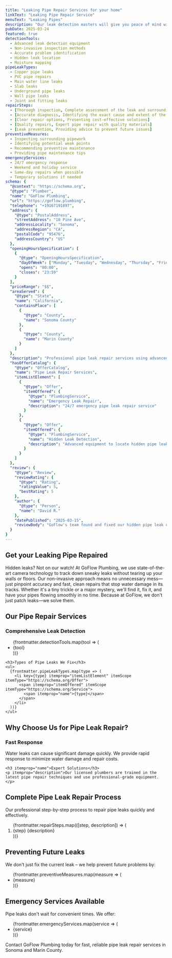 ```yaml
---
title: "Leaking Pipe Repair Services for your home"
linkText: "Leaking Pipe Repair Service"
menuText: "Leaking Pipes"
description: "Our leak detection masters will give you peace of mind with upfront pricing when repairing your leaking pipe."
pubDate: 2025-03-24
featured: true
detectionTools:
  - Advanced leak detection equipment
  - Non-invasive inspection methods
  - Accurate problem identification
  - Hidden leak location
  - Moisture mapping
pipeLeakTypes:
  - Copper pipe leaks
  - PVC pipe repairs
  - Main water line leaks
  - Slab leaks
  - Underground pipe leaks
  - Wall pipe leaks
  - Joint and fitting leaks
repairSteps:
  - [Thorough inspection, Complete assessment of the leak and surrounding area]
  - [Accurate diagnosis, Identifying the exact cause and extent of the leak]
  - [Clear repair options, Presenting cost-effective solutions]
  - [Quality repairs, Expert pipe repair with quality materials]
  - [Leak prevention, Providing advice to prevent future issues]
preventiveMeasures:
  - Inspecting surrounding pipework
  - Identifying potential weak points
  - Recommending preventive maintenance
  - Providing pipe maintenance tips
emergencyServices:
  - 24/7 emergency response
  - Weekend and holiday service
  - Same-day repairs when possible
  - Temporary solutions if needed
schema: {
  "@context": "https://schema.org",
  "@type": "Plumber",
  "name": "GoFlow Plumbing",
  "url": "https://goflow.plumbing",
  "telephone": "+19167191897",
  "address": {
    "@type": "PostalAddress",
    "streetAddress": "10 Pine Ave",
    "addressLocality": "Sonoma",
    "addressRegion": "CA",
    "postalCode": "95476",
    "addressCountry": "US"
  },
  "openingHoursSpecification": [
    {
      "@type": "OpeningHoursSpecification",
      "dayOfWeek": ["Monday", "Tuesday", "Wednesday", "Thursday", "Friday", "Saturday", "Sunday"],
      "opens": "00:00",
      "closes": "23:59"
    }
  ],
  "priceRange": "$$",
  "areaServed": {
    "@type": "State",
    "name": "California",
    "containsPlace": [
      {
        "@type": "County",
        "name": "Sonoma County"
      },
      {
        "@type": "County",
        "name": "Marin County"
      }
    ]
  },
  "description": "Professional pipe leak repair services using advanced detection technology and non-invasive methods. We find and fix leaks quickly with minimal disruption.",
  "hasOfferCatalog": {
    "@type": "OfferCatalog",
    "name": "Pipe Leak Repair Services",
    "itemListElement": [
      {
        "@type": "Offer",
        "itemOffered": {
          "@type": "PlumbingService",
          "name": "Emergency Leak Repair",
          "description": "24/7 emergency pipe leak repair service"
        }
      },
      {
        "@type": "Offer",
        "itemOffered": {
          "@type": "PlumbingService",
          "name": "Hidden Leak Detection",
          "description": "Advanced equipment to locate hidden pipe leaks"
        }
      }
    ]
  },
  "review": {
    "@type": "Review",
    "reviewRating": {
      "@type": "Rating",
      "ratingValue": 5,
      "bestRating": 5
    },
    "author": {
      "@type": "Person",
      "name": "David R."
    },
    "datePublished": "2025-03-15",
    "reviewBody": "GoFlow's team found and fixed our hidden pipe leak quickly. Very professional service and great attention to detail."
  }
}
---
```


<article itemScope itemType="https://schema.org/Service">
<div itemprop="makesOffer" itemscope itemtype="https://schema.org/Offer">
  <h1 itemprop="name">Get your Leaking Pipe Repaired</h1>
</div>

<div itemprop="description">
  <p>
    Hidden leaks? Not on our watch! At GoFlow Plumbing, we use state-of-the-art camera technology to track down sneaky leaks without tearing up your walls or floors. Our non-invasive approach means no unnecessary mess—just pinpoint accuracy and fast, clean repairs that stop water damage in its tracks. Whether it's a tiny trickle or a major mystery, we'll find it, fix it, and have your pipes flowing smoothly in no time. Because at GoFlow, we don't just patch leaks—we solve them.
  </p>
</div>

<section itemScope itemType="https://schema.org/Service">
  <h2>Our Pipe Repair Services</h2>

  <div itemprop="hasOfferCatalog" itemScope itemType="https://schema.org/OfferCatalog">
    <h3>Comprehensive Leak Detection</h3>
    <ul>
      {frontmatter.detectionTools.map(tool => (
        <li key={tool} itemprop="itemListElement" itemScope itemType="https://schema.org/Offer">
          <span itemprop="itemOffered" itemScope itemType="https://schema.org/Service">
            <span itemprop="name">{tool}</span>
          </span>
        </li>
      ))}
    </ul>

    <h3>Types of Pipe Leaks We Fix</h3>
    <ul>
      {frontmatter.pipeLeakTypes.map(type => (
        <li key={type} itemprop="itemListElement" itemScope itemType="https://schema.org/Offer">
          <span itemprop="itemOffered" itemScope itemType="https://schema.org/Service">
            <span itemprop="name">{type}</span>
          </span>
        </li>
      ))}
    </ul>
  </div>
</section>

<section itemScope itemType="https://schema.org/Service">
  <h2>Why Choose Us for Pipe Leak Repair?</h2>

  <div itemprop="hasOfferCatalog" itemScope itemType="https://schema.org/OfferCatalog">
    <h3 itemprop="name">Fast Response</h3>
    <p itemprop="description">Water leaks can cause significant damage quickly. We provide rapid response to minimize water damage and repair costs.</p>

    <h3 itemprop="name">Expert Solutions</h3>
    <p itemprop="description">Our licensed plumbers are trained in the latest pipe repair techniques and use professional-grade equipment.</p>
  </div>
</section>

<section itemScope itemType="https://schema.org/HowTo">
  <h2 itemprop="name">Complete Pipe Leak Repair Process</h2>
  <div itemprop="description">Our professional step-by-step process to repair pipe leaks quickly and effectively.</div>

  <ol>
    {frontmatter.repairSteps.map(([step, description]) => (
      <li key={step} itemScope itemType="https://schema.org/HowToStep" itemprop="step">
        <span itemprop="name">{step}</span>
        <span itemprop="text">{description}</span>
      </li>
    ))}
  </ol>
</section>

<section itemScope itemType="https://schema.org/Service">
  <h2>Preventing Future Leaks</h2>

  <div itemprop="serviceOutput">
    <p>We don't just fix the current leak – we help prevent future problems by:</p>
    <ul>
      {frontmatter.preventiveMeasures.map(measure => (
        <li key={measure}>{measure}</li>
      ))}
    </ul>
  </div>
</section>

<section itemScope itemType="https://schema.org/Service">
  <h2>Emergency Services Available</h2>

  <div itemprop="serviceOutput">
    <p>Pipe leaks don't wait for convenient times. We offer:</p>
    <ul>
      {frontmatter.emergencyServices.map(service => (
        <li key={service}>{service}</li>
      ))}
    </ul>
  </div>
</section>

<section itemScope itemType="https://schema.org/ContactPoint">
  <p>
    Contact GoFlow Plumbing today for fast, reliable pipe leak repair services in Sonoma and Marin County.
  </p>
</section>
</article>
